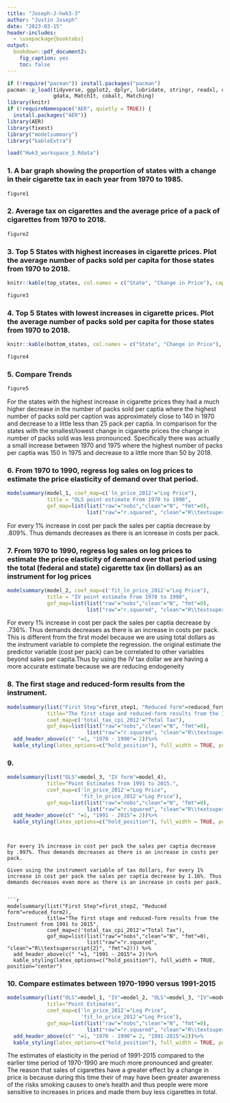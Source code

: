 ```yaml
---
title: "Joseph-J-hwk3-3"
author: "Justin Joseph"
date: "2023-03-15"
header-includes:
  - \usepackage{booktabs}
output: 
  bookdown::pdf_document2:
    fig_caption: yes
    toc: false
---
```

```r
if (!require("pacman")) install.packages("pacman")
pacman::p_load(tidyverse, ggplot2, dplyr, lubridate, stringr, readxl, data.table, 
               gdata, MatchIt, cobalt, Matching)
library(knitr)
if (!requireNamespace("AER", quietly = TRUE)) {
  install.packages("AER")}
library(AER)
library(fixest)
library("modelsummary")
library("kableExtra")

```

```r
load("Hwk3_workspace_3.Rdata")
```


### 1. A bar graph showing the proportion of states with a change in their cigarette tax in each year from 1970 to 1985. 

```r
figure1
```

\newpage


### 2. Average tax on cigarettes and the average price of a pack of cigarettes from 1970 to 2018.

```r
figure2
```
\newpage

### 3. Top 5 States with highest increases in cigarette prices. Plot the average number of packs sold per capita for those states from 1970 to 2018.
  

```r
knitr::kable(top_states, col.names = c("State", "Change in Price"), caption = "Top 5 states with highest change in Cigarette prices (2012 Dollars)", booktabs = TRUE) %>% kable_styling(latex_options=c("hold_position"), full_width = TRUE, position="center")
```


```r
figure3
```

\newpage

### 4. Top 5 States with lowest increases in cigarette prices. Plot the average number of packs sold per capita for those states from 1970 to 2018.


```r
knitr::kable(bottom_states, col.names = c("State", "Change in Price"), caption = "Top 5 states with smallest change in Cigarette prices (2012 Dollars)", booktabs = TRUE) %>% kable_styling(latex_options=c("hold_position"), full_width = TRUE, position="center")
```


```r
figure4
```
\newpage

### 5. Compare Trends 

```r
figure5
```

For the states with the highest increase in cigarette prices they had a much higher decrease in the number of packs sold per captia where the highest number of packs sold per caption was approximately close to 140 in 1970 and decrease to a little less than 25 pack per captia. In comparison for the states with the smallest/lowest change in cigarette prices the change in number of packs sold was less pronounced. Specifically there was actually a small increase between 1970 and 1975 where the highest number of packs per captia was 150 in 1975 and decrease to a little more than 50 by 2018.  
\newpage

### 6. From 1970 to 1990, regress log sales on log prices to estimate the price elasticity of demand over that period.
```r
modelsummary(model_1, coef_map=c('ln_price_2012'="Log Price"), 
             title = "OLS point estimate From 1970 to 1990",
             gof_map=list(list("raw"="nobs","clean"="N", "fmt"=0),
                          list("raw"="r.squared", "clean"="R\\textsuperscript{2}", "fmt"=2))) %>% kable_styling(latex_options=c("hold_position"), full_width = TRUE, position="center")

```
For every 1% increase in cost per pack the sales per captia decrease by .809%. Thus demands decreases as there is an icnrease in costs per pack.

\newpage

### 7. From 1970 to 1990, regress log sales on log prices to estimate the price elasticity of demand over that period using the total (federal and state) cigarette tax (in dollars) as an instrument for log prices
```r
modelsummary(model_2, coef_map=c('fit_ln_price_2012'="Log Price"), 
             title = "IV point estimate From 1970 to 1990",
             gof_map=list(list("raw"="nobs","clean"="N", "fmt"=0),
                          list("raw"="r.squared", "clean"="R\\textsuperscript{2}", "fmt"=2))) %>% kable_styling(latex_options=c("hold_position"), full_width = TRUE, position="center") 
```
For every 1% increase in cost per pack the sales per captia decrease by .736%. Thus demands decreases as there is an increase in costs per pack. This is different from the first model because we are using total dollars as the instrument variable to complete the regression. the original estimate the predictor variable (cost per pack) can be correlated to other
variables beyond sales per capita.Thus by using the IV tax dollar we are having a more accurate estimate because we are reducing endogeneity
\newpage

### 8. The first stage and reduced-form results from the instrument.

```r

modelsummary(list("First Step"=first_step1, "Reduced form"=reduced_form1), 
             title="The first stage and reduced-form results from the Instrument from 1970 to 1990",
             coef_map=c('total_tax_cpi_2012'="Total Tax"), 
             gof_map=list(list("raw"="nobs","clean"="N", "fmt"=0),
                          list("raw"="r.squared", "clean"="R\\textsuperscript{2}", "fmt"=2))) %>%
  add_header_above(c(" "=1, "1970 - 1990"= 2))%>%
  kable_styling(latex_options=c("hold_position"), full_width = TRUE, position="center")
```
\newpage

### 9. 
```r

modelsummary(list("OLS"=model_3, "IV form"=model_4), 
             title="Point Estimates from 1991 to 2015.",
             coef_map=c('ln_price_2012'="Log Price",
                        'fit_ln_price_2012'="Log Price"), 
             gof_map=list(list("raw"="nobs","clean"="N", "fmt"=0),
                          list("raw"="r.squared", "clean"="R\\textsuperscript{2}", "fmt"=2))) %>%
  add_header_above(c(" "=1, "1991 - 2015"= 2))%>%
  kable_styling(latex_options=c("hold_position"), full_width = TRUE, position="center")

```
```


For every 1% increase in cost per pack the sales per captia decrease by .997%. Thus demands decreases as there is an increase in costs per pack. 

Given using the instrument variable of tax dollars, For every 1% increase in cost per pack the sales per captia decrease by 1.16%. Thus demands decreases even more as there is an increase in costs per pack. 


```r
modelsummary(list("First Step"=first_step2, "Reduced form"=reduced_form2), 
             title="The first stage and reduced-form results from the Instrument from 1991 to 2015",
             coef_map=c('total_tax_cpi_2012'="Total Tax"), 
             gof_map=list(list("raw"="nobs","clean"="N", "fmt"=0),
                          list("raw"="r.squared", "clean"="R\\textsuperscript{2}", "fmt"=2))) %>%
  add_header_above(c(" "=1, "1991 - 2015"= 2))%>%
  kable_styling(latex_options=c("hold_position"), full_width = TRUE, position="center")
```  
\newpage

### 10. Compare estimates between 1970-1990 versus 1991-2015
```r
modelsummary(list("OLS"=model_1, "IV"=model_2, "OLS"=model_3, "IV"=model_4), 
             title="Point Estimates", 
             coef_map=c('ln_price_2012'="Log Price",
                        'fit_ln_price_2012'="Log Price"), 
             gof_map=list(list("raw"="nobs","clean"="N", "fmt"=0),
                          list("raw"="r.squared", "clean"="R\\textsuperscript{2}", "fmt"=2))) %>%
  add_header_above(c(" "=1, "1970 - 1990"= 2, "1991-2015"=2))%>%
  kable_styling(latex_options=c("hold_position"), full_width = TRUE, position="center")
```

The estimates of elasticity in the period of 1991-2015 compared to the earlier time period of 1970-1990 are much more pronounced and greater. The reason that sales of cigarettes have a greater effect by a change in price is because during this time their of may have been greater awareness of the risks smoking causes to one's health and thus people were more sensitive to increases in prices and made them buy less cigarettes in total. 

